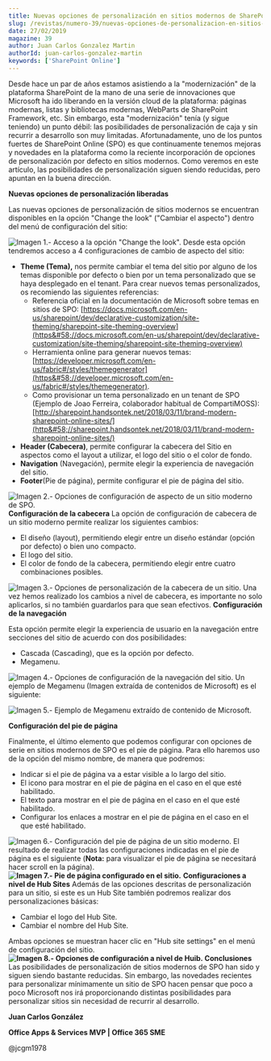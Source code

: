 ```yaml
---
title: Nuevas opciones de personalización en sitios modernos de SharePoint Online
slug: /revistas/numero-39/nuevas-opciones-de-personalizacion-en-sitios-modernos-de-sharepoint-online
date: 27/02/2019
magazine: 39
author: Juan Carlos Gonzalez Martin
authorId: juan-carlos-gonzalez-martin
keywords: ['SharePoint Online']
---
```






Desde hace un par de años estamos asistiendo a la "modernización" de la plataforma SharePoint de la mano de una serie de innovaciones que Microsoft ha ido liberando en la versión cloud de la plataforma: páginas modernas, listas y bibliotecas modernas, WebParts de SharePoint Framework, etc. Sin embargo, esta "modernización" tenía (y sigue teniendo) un punto débil: las posibilidades de personalización de caja y sin recurrir a desarrollo son muy limitadas. Afortunadamente, uno de los puntos fuertes de SharePoint Online (SPO) es que continuamente tenemos mejoras y novedades en la plataforma como la reciente incorporación de opciones de personalización por defecto en sitios modernos. Como veremos en este artículo, las posibilidades de personalización siguen siendo reducidas, pero apuntan en la buena dirección.

**Nuevas opciones de personalización liberadas**

Las nuevas opciones de personalización de sitios modernos se encuentran disponibles en la opción "Change the look" ("Cambiar el aspecto") dentro del menú de configuración del sitio:

![Imagen 1.- Acceso a la opción &quot;Change the look&quot;.](../../../images/numero39/nuevas-opciones-de-personalizacion-en-sitios-modernos-de-sharepoint-online/image1.png)
Desde esta opción tendremos acceso a 4 configuraciones de cambio de aspecto del sitio:
- **Theme (Tema),** nos permite cambiar el tema del sitio por alguno de los temas disponible por defecto o bien por un tema personalizado que se haya desplegado en el tenant. Para crear nuevos temas personalizados, os recomiendo las siguientes referencias:
    - Referencia oficial en la documentación de Microsoft sobre temas en sitios de SPO: [https://docs.microsoft.com/en-us/sharepoint/dev/declarative-customization/site-theming/sharepoint-site-theming-overview](https&#58;//docs.microsoft.com/en-us/sharepoint/dev/declarative-customization/site-theming/sharepoint-site-theming-overview)
    - Herramienta online para generar nuevos temas: [https://developer.microsoft.com/en-us/fabric#/styles/themegenerator](https&#58;//developer.microsoft.com/en-us/fabric#/styles/themegenerator).
    - Como provisionar un tema personalizado en un tenant de SPO (Ejemplo de Joao Ferreira, colaborador habitual de CompartiMOSS): [http://sharepoint.handsontek.net/2018/03/11/brand-modern-sharepoint-online-sites/](http&#58;//sharepoint.handsontek.net/2018/03/11/brand-modern-sharepoint-online-sites/)
- **Header (Cabecera)**, permite configurar la cabecera del Sitio en aspectos como el layout a utilizar, el logo del sitio o el color de fondo.
- **Navigation** (Navegación), permite elegir la experiencia de navegación del sitio.
- **Footer**(Pie de página), permite configurar el pie de página del sitio.


![Imagen 2.- Opciones de configuración de aspecto de un sitio moderno de SPO.](../../../images/numero39/nuevas-opciones-de-personalizacion-en-sitios-modernos-de-sharepoint-online/image2.png)
**Configuración de la cabecera**
La opción de configuración de cabecera de un sitio moderno permite realizar los siguientes cambios:

- El diseño (layout), permitiendo elegir entre un diseño estándar (opción por defecto) o bien uno compacto.
- El logo del sitio.
- El color de fondo de la cabecera, permitiendo elegir entre cuatro combinaciones posibles.


![Imagen 3.- Opciones de personalización de la cabecera de un sitio.](../../../images/numero39/nuevas-opciones-de-personalizacion-en-sitios-modernos-de-sharepoint-online/image3.png)
Una vez hemos realizado los cambios a nivel de cabecera, es importante no solo aplicarlos, si no también guardarlos para que sean efectivos.
**Configuración de la navegación**

Esta opción permite elegir la experiencia de usuario en la navegación entre secciones del sitio de acuerdo con dos posibilidades:

- Cascada (Cascading), que es la opción por defecto.
- Megamenu.


![Imagen 4.- Opciones de configuración de la navegación del sitio.](../../../images/numero39/nuevas-opciones-de-personalizacion-en-sitios-modernos-de-sharepoint-online/image4.png)
Un ejemplo de Megamenu (Imagen extraída de contenidos de Microsoft) es el siguiente:

![Imagen 5.- Ejemplo de Megamenu extraído de contenido de Microsoft.](../../../images/numero39/nuevas-opciones-de-personalizacion-en-sitios-modernos-de-sharepoint-online/image5.jpeg)

**Configuración del pie de página**

Finalmente, el último elemento que podemos configurar con opciones de serie en sitios modernos de SPO es el pie de página. Para ello haremos uso de la opción del mismo nombre, de manera que podremos:

- Indicar si el pie de página va a estar visible a lo largo del sitio.
- El icono para mostrar en el pie de página en el caso en el que esté habilitado.
- El texto para mostrar en el pie de página en el caso en el que esté habilitado.
- Configurar los enlaces a mostrar en el pie de página en el caso en el que esté habilitado.


![Imagen 6.- Configuración del pie de página de un sitio moderno.](../../../images/numero39/nuevas-opciones-de-personalizacion-en-sitios-modernos-de-sharepoint-online/image6.png)
El resultado de realizar todas las configuraciones indicadas en el pie de página es el siguiente (**Nota:** para visualizar el pie de página se necesitará hacer scroll en la página).
**![Imagen 7.- Pie de página configurado en el sitio.](../../../images/numero39/nuevas-opciones-de-personalizacion-en-sitios-modernos-de-sharepoint-online/image7.png)**
**Configuraciones a nivel de Hub Sites**
Además de las opciones descritas de personalización para un sitio, si este es un Hub Site también podremos realizar dos personalizaciones básicas:

- Cambiar el logo del Hub Site.
- Cambiar el nombre del Hub Site.


Ambas opciones se muestran hacer clic en "Hub site settings" en el menú de configuración del sitio.
**![Imagen 8.- Opciones de configuración a nivel de Huib.](../../../images/numero39/nuevas-opciones-de-personalizacion-en-sitios-modernos-de-sharepoint-online/image8.png)
Conclusiones**
Las posibilidades de personalización de sitios modernos de SPO han sido y siguen siendo bastante reducidas. Sin embargo, las novedades recientes para personalizar mínimamente un sitio de SPO hacen pensar que poco a poco Microsoft nos irá proporcionando distintas posibilidades para personalizar sitios sin necesidad de recurrir al desarrollo.



**Juan Carlos González**

**Office Apps & Services MVP | Office 365 SME**

@jcgm1978​​

